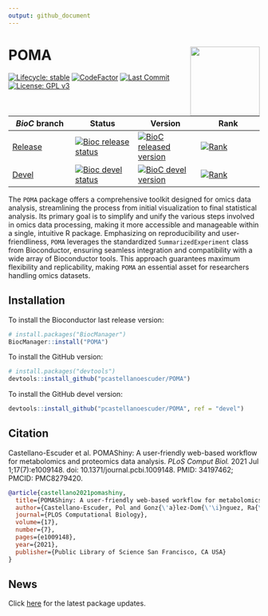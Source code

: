 ```yaml
---
output: github_document
---
```


# POMA <img src='man/figures/logo.png' align="right" height="139" />

  <!-- badges: start -->
  
  [![Lifecycle: stable](https://img.shields.io/badge/lifecycle-stable-brightgreen.svg)](https://www.tidyverse.org/lifecycle/#stable)
  [![CodeFactor](https://www.codefactor.io/repository/github/pcastellanoescuder/POMA/badge)](https://www.codefactor.io/repository/github/pcastellanoescuder/POMA)
  [![Last Commit](https://img.shields.io/github/last-commit/pcastellanoescuder/POMA.svg)](https://github.com/pcastellanoescuder/POMA/commits/master)
  [![License: GPL v3](https://img.shields.io/badge/License-GPLv3-blue.svg)](https://www.gnu.org/licenses/gpl-3.0)
  <!-- [![R-CMD-check](https://github.com/pcastellanoescuder/POMA/actions/workflows/R-CMD-check.yaml/badge.svg)](https://github.com/pcastellanoescuder/POMA/actions/workflows/R-CMD-check.yaml) -->
  <!-- [![Codecov test coverage](https://codecov.io/gh/pcastellanoescuder/POMA/branch/master/graph/badge.svg)](https://codecov.io/gh/pcastellanoescuder/POMA?branch=master) -->

| _BioC_ branch 	| Status 	| Version 	| Rank 	|
|-	|-	|-	|-	|
| [Release](http://bioconductor.org/packages/release/bioc/html/POMA.html) 	| [![Bioc release status](https://bioconductor.org/shields/build/release/bioc/POMA.svg)](https://bioconductor.org/checkResults/release/bioc-LATEST/POMA/) 	| [![BioC released version](https://img.shields.io/badge/release%20version-1.14.0-blue.svg)](https://www.bioconductor.org/packages/POMA) | [![Rank](http://www.bioconductor.org/shields/downloads/release/POMA.svg)](https://bioconductor.org/packages/stats/bioc/POMA) 	|
| [Devel](http://bioconductor.org/packages/devel/bioc/html/POMA.html) 	| [![Bioc devel status](https://bioconductor.org/shields/build/devel/bioc/POMA.svg)](https://bioconductor.org/checkResults/devel/bioc-LATEST/POMA/) 	| [![BioC devel version](https://img.shields.io/badge/devel%20version-1.15.12-blue.svg)](https://bioconductor.org/packages/devel/bioc/html/POMA.html) 	| [![Rank](http://www.bioconductor.org/shields/downloads/devel/POMA.svg)](https://bioconductor.org/packages/stats/bioc/POMA) 	|

  <!-- badges: end -->

The `POMA` package offers a comprehensive toolkit designed for omics data analysis, streamlining the process from initial visualization to final statistical analysis. Its primary goal is to simplify and unify the various steps involved in omics data processing, making it more accessible and manageable within a single, intuitive R package. Emphasizing on reproducibility and user-friendliness, `POMA` leverages the standardized `SummarizedExperiment` class from Bioconductor, ensuring seamless integration and compatibility with a wide array of Bioconductor tools. This approach guarantees maximum flexibility and replicability, making `POMA` an essential asset for researchers handling omics datasets.   

<!-- 
## push to Bioc (upstream remote at git@git.bioconductor.org)
git push upstream main:devel

## push to GitHub (origin remote)
git push origin main
-->

## Installation

To install the Bioconductor last release version:

```r
# install.packages("BiocManager")
BiocManager::install("POMA")
```

To install the GitHub version:

```r
# install.packages("devtools")
devtools::install_github("pcastellanoescuder/POMA")
```

To install the GitHub devel version:

```r
devtools::install_github("pcastellanoescuder/POMA", ref = "devel")
```

## Citation

Castellano-Escuder et al. POMAShiny: A user-friendly web-based workflow for metabolomics and proteomics data analysis. _PLoS Comput Biol._ 2021 Jul 1;17(7):e1009148. doi: 10.1371/journal.pcbi.1009148. PMID: 34197462; PMCID: PMC8279420.

```bibtex
@article{castellano2021pomashiny,
  title={POMAShiny: A user-friendly web-based workflow for metabolomics and proteomics data analysis},
  author={Castellano-Escuder, Pol and Gonz{\'a}lez-Dom{\'\i}nguez, Ra{\'u}l and Carmona-Pontaque, Francesc and Andr{\'e}s-Lacueva, Cristina and S{\'a}nchez-Pla, Alex},
  journal={PLOS Computational Biology},
  volume={17},
  number={7},
  pages={e1009148},
  year={2021},
  publisher={Public Library of Science San Francisco, CA USA}
}
```

## News

Click [here](https://github.com/pcastellanoescuder/POMA/blob/master/NEWS.md) for the latest package updates.      

